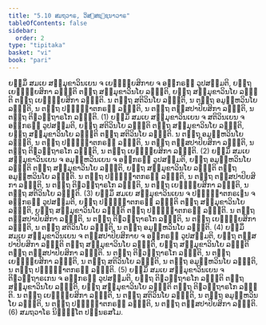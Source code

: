 ```yaml
---
title: "5.10 ສມຖວາຣ, ວິສ຺ສຊ຺ຊນາວາຣ"
tableOfContents: false
sidebar:
  order: 2
type: "tipitaka"
basket: "vi"
book: "pari"
---
```



<DynamicBreadcrumb />

<Division number="305" book="pari">

<Paragraph number="1321" book="pari">
ຍສ຺ມິໍ ສມເຍ ສມ຺ມຸຂາວິນເຍນ ຈ ເຍຠຸຍ຺ຍສິກາຍ ຈ ອຘິກຣຓໍ ວູປສມ຺ມຕິ, ຍຕ຺ຖ ເຍຠຸຍ຺ຍສິກາ ລພ຺ຠຕິ ຕຕ຺ຖ ສມ຺ມຸຂາວິນໂຍ ລພ຺ຠຕິ, ຍຕ຺ຖ ສມ຺ມຸຂາວິນໂຍ ລພ຺ຠຕິ ຕຕ຺ຖ ເຍຠຸຍ຺ຍສິກາ ລພ຺ຠຕິ. ນ ຕຕ຺ຖ ສຕິວິນໂຍ ລພ຺ຠຕິ, ນ ຕຕ຺ຖ ອມູຬ຺ຫວິນໂຍ ລພ຺ຠຕິ, ນ ຕຕ຺ຖ ປຏິຎ຺ຎາຕກຣຓໍ ລພ຺ຠຕິ, ນ ຕຕ຺ຖ ຕສ຺ສປາປິຍສິກາ ລພ຺ຠຕິ, ນ ຕຕ຺ຖ ຕິຓວຕ຺ຖາຣໂກ ລພ຺ຠຕິ. (1)
</Paragraph>

<Paragraph number="1322" book="pari">
ຍສ຺ມິໍ ສມເຍ ສມ຺ມຸຂາວິນເຍນ ຈ ສຕິວິນເຍນ ຈ ອຘິກຣຓໍ ວູປສມ຺ມຕິ, ຍຕ຺ຖ ສຕິວິນໂຍ ລພ຺ຠຕິ ຕຕ຺ຖ ສມ຺ມຸຂາວິນໂຍ ລພ຺ຠຕິ, ຍຕ຺ຖ ສມ຺ມຸຂາວິນໂຍ ລພ຺ຠຕິ ຕຕ຺ຖ ສຕິວິນໂຍ ລພ຺ຠຕິ. ນ ຕຕ຺ຖ ອມູຬ຺ຫວິນໂຍ ລພ຺ຠຕິ, ນ ຕຕ຺ຖ ປຏິຎ຺ຎາຕກຣຓໍ ລພ຺ຠຕິ, ນ ຕຕ຺ຖ ຕສ຺ສປາປິຍສິກາ ລພ຺ຠຕິ, ນ ຕຕ຺ຖ ຕິຓວຕ຺ຖາຣໂກ ລພ຺ຠຕິ, ນ ຕຕ຺ຖ ເຍຠຸຍ຺ຍສິກາ ລພ຺ຠຕິ. (2)
</Paragraph>

<Paragraph number="1323" book="pari">
ຍສ຺ມິໍ ສມເຍ ສມ຺ມຸຂາວິນເຍນ ຈ ອມູຬ຺ຫວິນເຍນ ຈ ອຘິກຣຓໍ ວູປສມ຺ມຕິ, ຍຕ຺ຖ ອມູຬ຺ຫວິນໂຍ ລພ຺ຠຕິ ຕຕ຺ຖ ສມ຺ມຸຂາວິນໂຍ ລພ຺ຠຕິ, ຍຕ຺ຖ ສມ຺ມຸຂາວິນໂຍ ລພ຺ຠຕິ ຕຕ຺ຖ ອມູຬ຺ຫວິນໂຍ ລພ຺ຠຕິ. ນ ຕຕ຺ຖ ປຏິຎ຺ຎາຕກຣຓໍ ລພ຺ຠຕິ, ນ ຕຕ຺ຖ ຕສ຺ສປາປິຍສິກາ ລພ຺ຠຕິ, ນ ຕຕ຺ຖ ຕິຓວຕ຺ຖາຣໂກ ລພ຺ຠຕິ, ນ ຕຕ຺ຖ ເຍຠຸຍ຺ຍສິກາ ລພ຺ຠຕິ, ນ ຕຕ຺ຖ ສຕິວິນໂຍ ລພ຺ຠຕິ. (3)
</Paragraph>

<Paragraph number="1324" book="pari">
ຍສ຺ມິໍ ສມເຍ ສມ຺ມຸຂາວິນເຍນ ຈ ປຏິຎ຺ຎາຕກຣເຓນ ຈ ອຘິກຣຓໍ ວູປສມ຺ມຕິ, ຍຕ຺ຖ ປຏິຎ຺ຎາຕກຣຓໍ ລພ຺ຠຕິ ຕຕ຺ຖ ສມ຺ມຸຂາວິນໂຍ ລພ຺ຠຕິ, ຍຕ຺ຖ ສມ຺ມຸຂາວິນໂຍ ລພ຺ຠຕິ ຕຕ຺ຖ ປຏິຎ຺ຎາຕກຣຓໍ ລພ຺ຠຕິ. ນ ຕຕ຺ຖ ຕສ຺ສປາປິຍສິກາ ລພ຺ຠຕິ, ນ ຕຕ຺ຖ ຕິຓວຕ຺ຖາຣໂກ ລພ຺ຠຕິ, ນ ຕຕ຺ຖ ເຍຠຸຍ຺ຍສິກາ ລພ຺ຠຕິ, ນ ຕຕ຺ຖ ສຕິວິນໂຍ ລພ຺ຠຕິ, ນ ຕຕ຺ຖ ອມູຬ຺ຫວິນໂຍ ລພ຺ຠຕິ. (4)
</Paragraph>

<Paragraph number="1325" book="pari">
ຍສ຺ມິໍ ສມເຍ ສມ຺ມຸຂາວິນເຍນ ຈ ຕສ຺ສປາປິຍສິກາຍ ຈ ອຘິກຣຓໍ ວູປສມ຺ມຕິ, ຍຕ຺ຖ ຕສ຺ສປາປິຍສິກາ ລພ຺ຠຕິ ຕຕ຺ຖ ສມ຺ມຸຂາວິນໂຍ ລພ຺ຠຕິ, ຍຕ຺ຖ ສມ຺ມຸຂາວິນໂຍ ລພ຺ຠຕິ ຕຕ຺ຖ ຕສ຺ສປາປິຍສິກາ ລພ຺ຠຕິ. ນ ຕຕ຺ຖ ຕິຓວຕ຺ຖາຣໂກ ລພ຺ຠຕິ, ນ ຕຕ຺ຖ ເຍຠຸຍ຺ຍສິກາ ລພ຺ຠຕິ, ນ ຕຕ຺ຖ ສຕິວິນໂຍ ລພ຺ຠຕິ, ນ ຕຕ຺ຖ ອມູຬ຺ຫວິນໂຍ ລພ຺ຠຕິ, ນ ຕຕ຺ຖ ປຏິຎ຺ຎາຕກຣຓໍ ລພ຺ຠຕິ. (5)
</Paragraph>

<Paragraph number="1326" book="pari">
ຍສ຺ມິໍ ສມເຍ ສມ຺ມຸຂາວິນເຍນ ຈ ຕິຓວຕ຺ຖາຣເກນ ຈ ອຘິກຣຓໍ ວູປສມ຺ມຕິ, ຍຕ຺ຖ ຕິຓວຕ຺ຖາຣໂກ ລພ຺ຠຕິ ຕຕ຺ຖ ສມ຺ມຸຂາວິນໂຍ ລພ຺ຠຕິ, ຍຕ຺ຖ ສມ຺ມຸຂາວິນໂຍ ລພ຺ຠຕິ ຕຕ຺ຖ ຕິຓວຕ຺ຖາຣໂກ ລພ຺ຠຕິ. ນ ຕຕ຺ຖ ເຍຠຸຍ຺ຍສິກາ ລພ຺ຠຕິ, ນ ຕຕ຺ຖ ສຕິວິນໂຍ ລພ຺ຠຕິ, ນ ຕຕ຺ຖ ອມູຬ຺ຫວິນໂຍ ລພ຺ຠຕິ, ນ ຕຕ຺ຖ ປຏິຎ຺ຎາຕກຣຓໍ ລພ຺ຠຕິ, ນ ຕຕ຺ຖ ຕສ຺ສປາປິຍສິກາ ລພ຺ຠຕິ. (6)

</Paragraph>
</Division>

<Paragraph number="1327" type="center" book="pari">
ສມຖວາໂຣ ນິຏ຺ຐິໂຕ ປນ຺ນຣສໂມ.
</Paragraph>